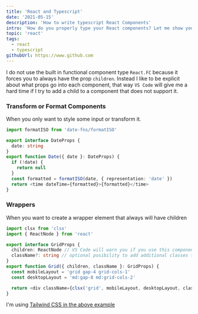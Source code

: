 ```yaml
---
title: 'React and Typescript'
date: '2021-05-15'
description: 'How to write typescript React Components'
intro: 'How do you properly type your React components? Let me show you a couple of different scenarios.'
topic: 'react'
tags:
  - react
  - typescript
githubUrl: https://www.github.com
---
```


I do not use the built in functional component type `React.FC` because it forces you to always have the prop `children`.
Instead I like to be explicit about what props go into each component, that way `VS Code` will give me a hard time if I try to add a child to a component that does not support it.

### Transform or Format Components

When you only want to style some input or transform it.

```ts
import formatISO from 'date-fns/formatISO'

export interface DateProps {
  date: string
}
export function Date({ date }: DateProps) {
  if (!date) {
    return null
  }
  const formatted = formatISO(date, { representation: 'date' })
  return <time dateTime={formatted}>{formatted}</time>
}
```

### Wrappers

When you want to create a wrapper element that always will have children

```ts
import clsx from 'clsx'
import { ReactNode } from 'react'

export interface GridProps {
  children: ReactNode // VS Code will warn you if you use this component without children
  className?: string // optional posibility to add additional classes to grid
}
export function Grid({ children, className }: GridProps) {
  const mobileLayout = 'grid gap-4 grid-cols-1'
  const desktopLayout = 'md:gap-8 md:grid-cols-2'

  return <div className={clsx('grid', mobileLayout, desktopLayout, className)}>{children}</div>
}
```

<Note>
  I'm using <a href="https://tailwindcss.com/">Tailwind CSS in the above example</a>
</Note>
